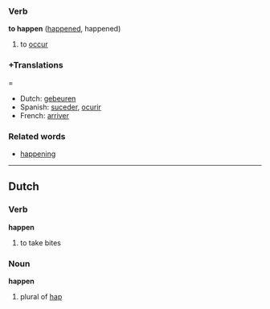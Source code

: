 ===Verb===
'''to happen''' ([[happened]], happened)

# to [[occur]]

===+Translations====
*Dutch: [[gebeuren]]
*Spanish: [[suceder]], [[ocurir]]
*French: [[arriver]]

===Related words===
*[[happening]]

----
==Dutch==
===Verb===
'''happen'''

# to take bites

===Noun===
'''happen'''

# plural of [[hap]]